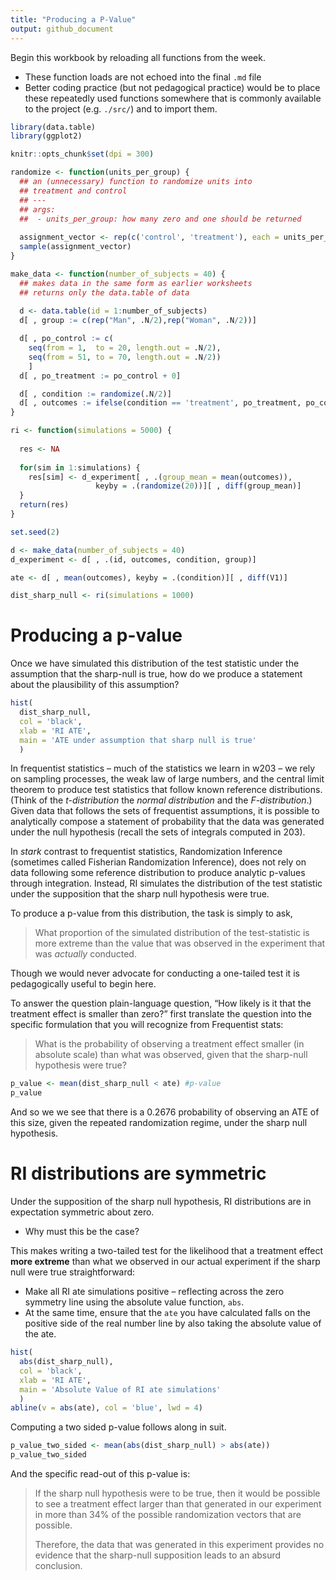 ```yaml
---
title: "Producing a P-Value"
output: github_document 
---
```


Begin this workbook by reloading all functions from the week.

  - These function loads are not echoed into the final `.md` file
  - Better coding practice (but not pedagogical practice) would be to 
    place these repeatedly used functions somewhere that is commonly
    available to the project (e.g. `./src/`) and to import them. 

```r
library(data.table)
library(ggplot2)

knitr::opts_chunk$set(dpi = 300)
```

```r
randomize <- function(units_per_group) { 
  ## an (unnecessary) function to randomize units into 
  ## treatment and control 
  ## ---
  ## args: 
  ##  - units_per_group: how many zero and one should be returned
  
  assignment_vector <- rep(c('control', 'treatment'), each = units_per_group)
  sample(assignment_vector)
} 
```

```r
make_data <- function(number_of_subjects = 40) {
  ## makes data in the same form as earlier worksheets 
  ## returns only the data.table of data 
  
  d <- data.table(id = 1:number_of_subjects)
  d[ , group := c(rep("Man", .N/2),rep("Woman", .N/2))]

  d[ , po_control := c(
    seq(from = 1,  to = 20, length.out = .N/2), 
    seq(from = 51, to = 70, length.out = .N/2))
    ]
  d[ , po_treatment := po_control + 0] 

  d[ , condition := randomize(.N/2)]
  d[ , outcomes := ifelse(condition == 'treatment', po_treatment, po_control)]
}
```

```r
ri <- function(simulations = 5000) {
  
  res <- NA   
  
  for(sim in 1:simulations) { 
    res[sim] <- d_experiment[ , .(group_mean = mean(outcomes)), 
                   keyby = .(randomize(20))][ , diff(group_mean)]
  }
  return(res)
}
```


```r
set.seed(2)

d <- make_data(number_of_subjects = 40)
d_experiment <- d[ , .(id, outcomes, condition, group)]
```

```r
ate <- d[ , mean(outcomes), keyby = .(condition)][ , diff(V1)]
```

```r
dist_sharp_null <- ri(simulations = 1000)
```


# Producing a p-value

Once we have simulated this distribution of the test statistic under the
assumption that the sharp-null is true, how do we produce a statement
about the plausibility of this assumption?

```r
hist(
  dist_sharp_null, 
  col = 'black', 
  xlab = 'RI ATE', 
  main = 'ATE under assumption that sharp null is true'
  )
```

In frequentist statistics – much of the statistics we learn in w203 – we
rely on sampling processes, the weak law of large numbers, and the
central limit theorem to produce test statistics that follow known
reference distributions. (Think of the *t-distribution* the *normal
distribution* and the *F-distribution*.) Given data that follows the
sets of frequentist assumptions, it is possible to analytically compose
a statement of probability that the data was generated under the null
hypothesis (recall the sets of integrals computed in 203).

In *stark* contrast to frequentist statistics, Randomization Inference
(sometimes called Fisherian Randomization Inference), does not rely on
data following some reference distribution to produce analytic p-values
through integration. Instead, RI simulates the distribution of the test
statistic under the supposition that the sharp null hypothesis were
true.

To produce a p-value from this distribution, the task is simply to ask,

> What proportion of the simulated distribution of the test-statistic is
> more extreme than the value that was observed in the experiment that
> was *actually* conducted.

Though we would never advocate for conducting a one-tailed test it is
pedagogically useful to begin here.

To answer the question plain-language question, “How likely is it that
the treatment effect is smaller than zero?” first translate the question
into the specific formulation that you will recognize from Frequentist
stats:

> What is the probability of observing a treatment effect smaller (in
> absolute scale) than what was observed, given that the sharp-null
> hypothesis were true?

```r
p_value <- mean(dist_sharp_null < ate) #p-value
p_value
```

And so we we see that there is a 0.2676 probability of observing an ATE
of this size, given the repeated randomization regime, under the sharp
null hypothesis.

# RI distributions are symmetric 

Under the supposition of the sharp null hypothesis, RI distributions are in expectation symmetric about zero. 

  - Why must this be the case? 
  
This makes writing a two-tailed test for the likelihood that a treatment effect **more extreme** than what we observed in our actual experiment if the sharp null were true straightforward: 

  - Make all RI ate simulations positive -- reflecting across the zero 
    symmetry line using the absolute value function, `abs`. 
  - At the same time, ensure that the `ate` you have calculated falls 
    on the positive side of the real number line by also taking the 
    absolute value of the ate. 

```r
hist(
  abs(dist_sharp_null), 
  col = 'black', 
  xlab = 'RI ATE', 
  main = 'Absolute Value of RI ate simulations'
  )
abline(v = abs(ate), col = 'blue', lwd = 4)
```

Computing a two sided p-value follows along in suit. 

```r
p_value_two_sided <- mean(abs(dist_sharp_null) > abs(ate))
p_value_two_sided
```

And the specific read-out of this  p-value is: 

> If the sharp null hypothesis were to be true, then it would be possible to see a treatment effect larger than that generated in our experiment in more than 34% of the possible randomization vectors that are possible. 
> 
> Therefore, the data that was generated in this experiment provides no evidence that the sharp-null supposition leads to an absurd conclusion. 